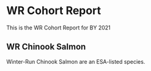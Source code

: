 # WR Cohort Report

This is the WR Cohort Report for BY 2021

## WR Chinook Salmon

Winter-Run Chinook Salmon are an ESA-listed species. 


